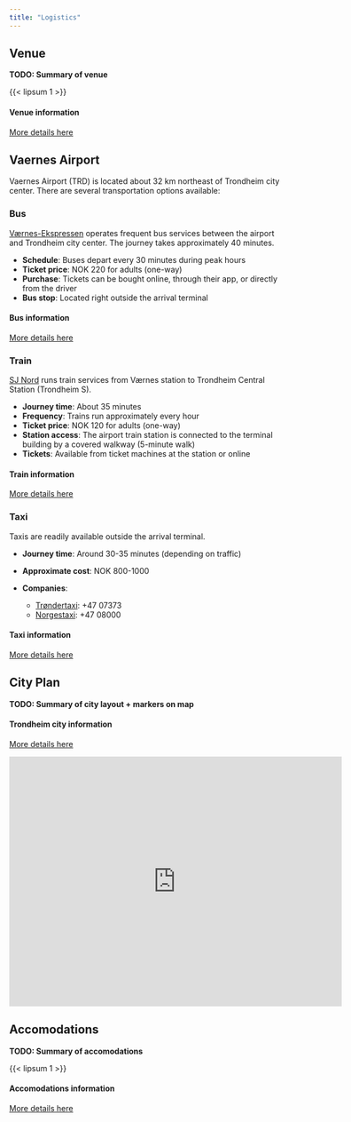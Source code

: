 ```yaml
---
title: "Logistics"
---
```


## Venue

**TODO: Summary of venue**

{{< lipsum 1 >}}

:::{.column-margin}
::::{.callout-note appearance="simple"}
#### Venue information
[More details here](/content/logistics/venue.qmd)
::::
:::

## Vaernes Airport

Vaernes Airport (TRD) is located about 32 km northeast of Trondheim city center. There are several transportation options available:

### Bus

[Værnes-Ekspressen](https://en.vaernesekspressen.no/) operates frequent bus services between the airport and Trondheim city center. The journey takes approximately 40 minutes.

- **Schedule**: Buses depart every 30 minutes during peak hours
- **Ticket price**: NOK 220 for adults (one-way)
- **Purchase**: Tickets can be bought online, through their app, or directly from the driver
- **Bus stop**: Located right outside the arrival terminal

:::{.column-margin}
::::{.callout-note appearance="simple"}
#### Bus information
[More details here](/content/logistics/travel/bus.qmd)
::::
:::

### Train

[SJ Nord](https://www.sj.no/en/frontpage) runs train services from Værnes station to Trondheim Central Station (Trondheim S).

- **Journey time**: About 35 minutes
- **Frequency**: Trains run approximately every hour
- **Ticket price**: NOK 120 for adults (one-way)
- **Station access**: The airport train station is connected to the terminal building by a covered walkway (5-minute walk)
- **Tickets**: Available from ticket machines at the station or online

:::{.column-margin}
::::{.callout-note appearance="simple"}
#### Train information
[More details here](/content/logistics/travel/train.qmd)
::::
:::

### Taxi

Taxis are readily available outside the arrival terminal.

- **Journey time**: Around 30-35 minutes (depending on traffic)

- **Approximate cost**: NOK 800-1000
- **Companies**: 
    - [Trøndertaxi](https://trondertaxi.no/): +47 07373
    - [Norgestaxi](https://norgestaxi.no/): +47 08000

:::{.column-margin}
::::{.callout-note appearance="simple"}
#### Taxi information
[More details here](/content/logistics/travel/taxi.qmd)
::::
:::

## City Plan

**TODO: Summary of city layout + markers on map**

:::{.column-margin}
::::{.callout-note appearance="simple"}
#### Trondheim city information
[More details here](/content/logistics/trondheim.qmd)
::::

:::

<iframe src="https://www.google.com/maps/embed?pb=!1m10!1m8!1m3!1d7139.030494232128!2d10.3860781!3d63.4276172!3m2!1i1024!2i768!4f13.1!5e0!3m2!1sen!2sno!4v1738433670044!5m2!1sen!2sno" width="600" height="450" style="border:0;" allowfullscreen="" loading="lazy" referrerpolicy="no-referrer-when-downgrade"></iframe>

## Accomodations

**TODO: Summary of accomodations**

{{< lipsum 1 >}}

:::{.column-margin}
::::{.callout-note appearance="simple"}
#### Accomodations information
[More details here](/content/logistics/accomodations.qmd)
::::
:::